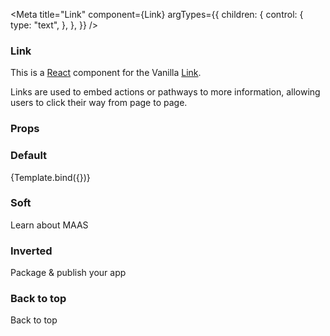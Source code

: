 

<Meta
  title="Link"
  component={Link}
  argTypes={{
    children: {
      control: {
        type: "text",
      },
    },
  }}
/>


### Link

This is a [React](https://reactjs.org/) component for the Vanilla [Link](https://docs.vanillaframework.io/patterns/links/).

Links are used to embed actions or pathways to more information, allowing users to click their way from page to page.

### Props

<ArgsTable of={Link} />

### Default

<Canvas>
  <Story
    name="Default"
    args={{
      children:
        "Fast, secure and simple, Ubuntu powers millions of PCs worldwide",
    }}
  >
    {Template.bind({})}
  </Story>
</Canvas>

### Soft

<Canvas>
  <Story name="Soft">
    <Link soft>Learn about MAAS</Link>
  </Story>
</Canvas>

### Inverted

<Canvas>
  <Story name="Inverted">
    <Strip type="dark">
      <Link inverted>Package &amp; publish your app</Link>
    </Strip>
  </Story>
</Canvas>

### Back to top

<Canvas>
  <Story name="Back to top">
    <Link top>Back to top</Link>
  </Story>
</Canvas>
